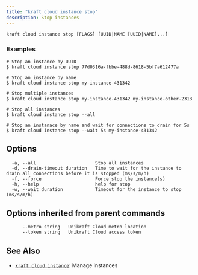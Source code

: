 ```yaml
---
title: "kraft cloud instance stop"
description: Stop instances
---
```


```
kraft cloud instance stop [FLAGS] [UUID|NAME [UUID|NAME]...]
```

### Examples

```
# Stop an instance by UUID
$ kraft cloud instance stop 77d0316a-fbbe-488d-8618-5bf7a612477a

# Stop an instance by name
$ kraft cloud instance stop my-instance-431342

# Stop multiple instances
$ kraft cloud instance stop my-instance-431342 my-instance-other-2313

# Stop all instances
$ kraft cloud instance stop --all

# Stop an instanace by name and wait for connections to drain for 5s
$ kraft cloud instance stop --wait 5s my-instance-431342

```

## Options

```
  -a, --all                      Stop all instances
  -d, --drain-timeout duration   Time to wait for the instance to drain all connections before it is stopped (ms/s/m/h)
  -f, --force                    Force stop the instance(s)
  -h, --help                     help for stop
  -w, --wait duration            Timeout for the instance to stop (ms/s/m/h)
```

## Options inherited from parent commands

```
      --metro string   Unikraft Cloud metro location
      --token string   Unikraft Cloud access token
```

## See Also

* [`kraft cloud instance`](/docs/cli/reference/kraft/cloud/instance): Manage instances


